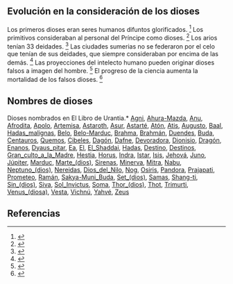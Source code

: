 

== {{anchor|evolución_en_la_consideración_de_los_dioses}} Evolución en la consideración de los dioses ==

Los primeros dioses eran seres humanos difuntos glorificados. <ref>{{lib|LU|87|3|1}}</ref> Los primitivos consideraban al personal del Príncipe como dioses. <ref>{{lib|LU|66|4|1}}</ref> Los arios tenían 33 deidades. <ref>{{lib|LU|94|1|2-3}}</ref> Las ciudades sumerias no se federaron por el celo que tenían de sus deidades, que siempre consideraban por encima de las demás. <ref>{{lib|LU|78|8|7}}</ref> Las proyecciones del intelecto humano pueden originar dioses falsos a imagen del hombre. <ref>{{lib|LU|196|3|23}}</ref> El progreso de la ciencia aumenta la mortalidad de los falsos dioses. <ref>{{lib|LU|102|6|1}}</ref> 

== {{anchor|nombres_de_dioses}} Nombres de dioses ==

Dioses nombrados en El Libro de Urantia.* [[Agni]], [[Ahura-Mazda]], [[Anu]], [[Afrodita]], [[Apolo]], [[Artemisa]], [[Astaroth]], [[Asur]], [[Astarté]], [[Atón]], [[Atis]], [[Augusto]], [[Baal]], [[Hadas_malignas]], [[Belo]], [[Belo-Marduc]], [[Brahma]], [[Brahmán]], [[Duendes]], [[Buda]], [[Centauros]], [[Quemos]], [[Cibeles]], [[Dagón]], [[Dafne]], [[Devoradora]], [[Dionisio]], [[Dragón]], [[Enanos]], [[Dyaus_pitar]], [[Ea]], [[El]], [[El_Shaddai]], [[Hadas]], [[Destino]], [[Destinos]], [[Gran_culto_a_la_Madre]], [[Hestia]], [[Horus]], [[Indra]], [[Istar]], [[Isis]], [[Jehová]], [[Juno]], [[Júpiter]], [[Marduc]], [[Marte_(dios)]], [[Sirenas]], [[Minerva]], [[Mitra]], [[Nabu]], [[Neptuno_(dios)]], [[Nereidas]], [[Dios_del_Nilo]], [[Nog]], [[Osiris]], [[Pandora]], [[Prajapati]], [[Prometeo]], [[Ramán]], [[Sakya-Muni_Buda]], [[Set_(dios)]], [[Samas]], [[Shang-ti]], [[Sin_(dios)]], [[Siva]], [[Sol_Invictus]], [[Soma]], [[Thor_(dios)]], [[Thot]], [[Trimurti]], [[Venus_(diosa)]], [[Vesta]], [[Vichnú]], [[Yahvé]], [[Zeus]]


== Referencias ==
<references />
